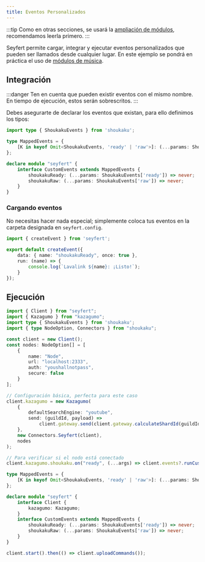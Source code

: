 ```yaml
---
title: Eventos Personalizados
---
```

:::tip
Como en otras secciones, se usará la [ampliación de módulos](/getting-started/declare-module), recomendamos leerla primero.
:::

Seyfert permite cargar, integrar y ejecutar eventos personalizados que pueden ser llamados desde cualquier lugar. En este ejemplo se pondrá en práctica el uso de [módulos de música](/recipes/music).

## Integración
:::danger
Ten en cuenta que pueden existir eventos con el mismo nombre. En tiempo de ejecución, estos serán sobrescritos.
:::

Debes asegurarte de declarar los eventos que existan, para ello definimos los tipos:

```ts title="index.ts"
import type { ShoukakuEvents } from 'shoukaku';

type MappedEvents = {
    [K in keyof Omit<ShoukakuEvents, 'ready' | 'raw'>]: (...params: ShoukakuEvents[K]) => never;
};

declare module "seyfert" {
	interface CustomEvents extends MappedEvents {
		shoukakuReady: (...params: ShoukakuEvents['ready']) => never;
		shoukakuRaw: (...params: ShoukakuEvents['raw']) => never;
	}
}
```

### Cargando eventos

No necesitas hacer nada especial; simplemente coloca tus eventos en la carpeta designada en `seyfert.config`.

```ts title="events/music/ready.ts"
import { createEvent } from 'seyfert';

export default createEvent({
	data: { name: "shoukakuReady", once: true },
	run: (name) => {
		console.log(`Lavalink ${name}: ¡Listo!`);
	}
});
```

## Ejecución

```ts title="index.ts" {3,28,30-32,38-40}
import { Client } from "seyfert";
import { Kazagumo } from "kazagumo";
import type { ShoukakuEvents } from 'shoukaku';
import { type NodeOption, Connectors } from "shoukaku";

const client = new Client();
const nodes: NodeOption[] = [
	{
		name: "Node",
		url: "localhost:2333",
		auth: "youshallnotpass",
		secure: false
	}
];

// Configuración básica, perfecta para este caso
client.kazagumo = new Kazagumo(
	{
		defaultSearchEngine: "youtube",
		send: (guildId, payload) =>
			client.gateway.send(client.gateway.calculateShardId(guildId), payload)
	},
	new Connectors.Seyfert(client),
	nodes
);

// Para verificar si el nodo está conectado
client.kazagumo.shoukaku.on("ready", (...args) => client.events?.runCustom('ready', ...args));

type MappedEvents = {
    [K in keyof Omit<ShoukakuEvents, 'ready' | 'raw'>]: (...params: ShoukakuEvents[K]) => never;
};

declare module "seyfert" {
	interface Client {
		kazagumo: Kazagumo;
	}
	interface CustomEvents extends MappedEvents {
		shoukakuReady: (...params: ShoukakuEvents['ready']) => never;
		shoukakuRaw: (...params: ShoukakuEvents['raw']) => never;
	}
}

client.start().then(() => client.uploadCommands());
```
